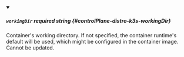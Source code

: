 
<details className="config-field" data-expandable="false" open>
<summary>

##### `workingDir` <span className="config-field-required" data-required="false">required</span> <span className="config-field-type">string</span> <span className="config-field-default"></span> <span className="config-field-enum"></span> {#controlPlane-distro-k3s-workingDir}

Container's working directory.
If not specified, the container runtime's default will be used, which
might be configured in the container image.
Cannot be updated.

</summary>



</details>
